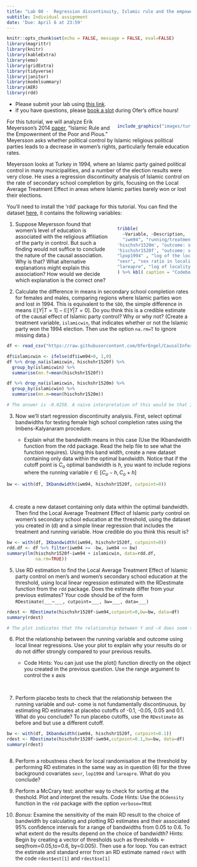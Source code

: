 ```yaml
---
title: "Lab 08 -  Regression discontinuity, Islamic rule and the empowerment of the poor and pious"
subtitle: Individual assignment
date: 'Due: April 6 at 23:59'
---
```


<style>
.column-left{
  float: left;
  width: 60%;
  text-align: left;
}
.column-right-small{
  float: right;
  width: 30%;
  text-align: right;
  padding-left: 10px;
  font-size:10px;
}

.column-right-large{
  float: right;
  width: 40%;
  text-align: left;
  padding-left: 10px;
}

.column-full{
  float: none;
  width: 100%;
  text-align: centre;
}


.column-full-left{
  float: none;
  width: 100%;
  text-align: left;
}

.center {
  height: 200px;
  border: 0px;
  text-align: center;
}


.RUsers {
  padding: 1em;
  background: aliceblue;
  color: black;
}


.SPSS {
  padding: 1em;
  background: whitesmoke;
  color: black;
}

</style>


```r
knitr::opts_chunk$set(echo = FALSE, message = FALSE, eval=FALSE)
library(magrittr)
library(knitr)
library(kableExtra)
library(emo)
library(gridExtra)
library(tidyverse)
library(janitor)
library(modelsummary)
library(AER)
library(rdd)
```


<div class="column-full-left" >

* Please submit your lab using [this link](https://docs.google.com/forms/d/e/1FAIpQLSdZJEndcian0_EGO6tbwoYi-f8FalRe2JPmzVc2bcyFsq9hGw/viewform).   
* If you have questions, please [book a slot](https://bit.ly/OferMeet) during Ofer's office hours!

</div>

<div class="column-right-large">


```r

include_graphics("images/turkey-women.jpg")

```


</div>

<div class="column-full-left" >

For this tutorial, we will analyze Erik Meyersson’s 2014 [paper](https://onlinelibrary-wiley-com.proxy-ub.rug.nl/doi/abs/10.3982/ECTA9878), "Islamic Rule and the Empowerment of the Poor and Pious." Meyersson asks whether political control by Islamic religious political parties leads to a decrease in women’s rights, particularly female education rates. 

Meyersson looks at Turkey in 1994, where an Islamic party gained political control in many municipalities, and a number of the election results were very close. He uses a regression discontinuity analysis of Islamic control on the rate of secondary school completion by girls, focusing on the Local Average Treatment Effect in areas where Islamic parties barely won or lost their elections.

You’ll need to install the 'rdd' package for this tutorial. You can find the dataset [here](https://raw.githubusercontent.com/OferEngel/CausalInference/master/data/islamic.csv), it  contains the following variables:


</div>

<div class="column-right-large">

```r

tribble(
  ~Variable, ~Description, 
  "iwm94", "running/treatment variable: margin of Islamic party win or loss in 1994, pp: 0 indicates an exact tie, A margin of greater than zero means the Islamic party won", 
'hischshr1520m', "outcome: secondary school completion rates for ages 15-20 females" ,
'hischshr1520f', "outcome: secondary school completion rates for ages 15-20 males" ,
"lpop1994" , "log of the locality population in 1994", 
"sexr", "sex ratio in locality",
"lareapre", "log of locality area"
) %>% kbl( caption = "Codebook for Meyersson's (2014) paper", escape = FALSE) %>% kable_classic( full_width = FALSE,position="left")


```

</div>

<div class="column-full-left" >

1. Suppose Meyersson found that women's level of education is associated with the religious affiliation of the party in control. But such a finding would not suffice to conclude the nature of the causal association. Why is that? What  alternative explanations might explain this association? How would we decide which explanation is the correct one?   

2.	Calculate the difference in means in secondary school completion rates for females and males, comparing regions where Islamic parties won and lost in 1994. This is equivalent to the `SDO`, the simple difference in means $\mathbb{E}\big[Y|T=1\big]-\mathbb{E}\big[Y|T=0\big]$. Do you think this is a credible estimate of the causal effect of Islamic party control? Why or why not? (Create a treatment variable, `islamicwin`, that indicates whether or not the Islamic party won the 1994 election. Then use the option `na.rm=T` to ignore missing data.)

```r
df <- read_csv("https://raw.githubusercontent.com/OferEngel/CausalInference/master/data/islamic.csv", show_col_types = FALSE) 

df$islamicwin <- ifelse(df$iwm94>0, 1,0)
df %>% drop_na(islamicwin, hischshr1520f) %>% 
  group_by(islamicwin) %>% 
  summarise(mn.f=mean(hischshr1520f))

df %>% drop_na(islamicwin, hischshr1520m) %>% 
  group_by(islamicwin) %>% 
  summarise(mn.m=mean(hischshr1520m))

# The answer is -0.0258. A naive interpretation of this would be that Islamic party control leads to lower female education rates. But this is not a very credible estimate of the causal effect, due to selection bias. The treated and untreated regions are likely to have very different potential outcomes; they are imbalanced. For example, it is likely that places that strongly support Islamic parties are less supportive of female education to begin with.


```


3.	Now we’ll start regression discontinuity analysis. First, select optimal bandwidths for testing female high school completion rates using the Imbens-Kalyanaram procedure. 

    *   Explain what the bandwidth means in this case (Use the IKbandwidth function from the rdd package. Read the help file to see what the function requires). Using this band width, create a new dataset containing only data within the optimal bandwidth. Notice that if the cutoff point is $C_o$ optimal bandwidth is $h$, you want to include regions where the running variable $r\in[C_o-h, C_o+h]$


```r
bw <- with(df, IKbandwidth(iwm94, hischshr1520f, cutpoint=0))

```

<br/>

4.	create a new dataset containing only data within the optimal bandwidth. Then find the Local Average Treatment Effect of Islamic party control on women’s secondary school education at the threshold, using the dataset you created in (d) and a simple linear regression that includes the treatment and running variable. How credible do you think this result is?


```r
bw <- with(df, IKbandwidth(iwm94, hischshr1520f, cutpoint=0))
rdd.df <- df %>% filter(iwm94 >= -bw, iwm94 <= bw) 
summary(lm(hischshr1520f~iwm94 + islamicwin, data=rdd.df, 
           na.rm=TRUE))


```

5.   Use RD estimation to find the Local Average Treatment Effect of Islamic party control on men’s and women’s secondary school education at the threshold, using local linear regression estimated with the RDestimate function from the `rdd` package. Does the estimate differ from your previous estimates? Your code should be of the form `RDestimate(___~___, cutpoint=___, bw=___, data=___)`


```r
rdest <- RDestimate(hischshr1520f~iwm94,cutpoint=0,bw=bw, data=df)
summary(rdest)

# The plot indicates that the relationship between Y and ~X does seem to be quite linear on either side of the cutoff That explains why (f) and (g) gave similar results: linearity is a reasonable fit to the data here. That will not always be the case, though.

```



6. Plot the relationship between the running variable and outcome using local linear regressions. Use your plot to explain why your results do or do not differ strongly compared to your previous results. 

    * Code Hints: You can just use the plot() function directly on the object you created in the previous question. Use the range argument to control the x axis

<br/>

7.	Perform placebo tests to check that the relationship between the running variable and out- come is not fundamentally discontinuous, by estimating RD estimates at placebo cutoffs of
-0.1, -0.05, 0.05 and 0.1. What do you conclude? To run placebo cutoffs, use the `RDestimate` as before and but use a different cutoff.

```r
bw <- with(df, IKbandwidth(iwm94, hischshr1520f, cutpoint=0.1))
rdest <- RDestimate(hischshr1520f~iwm94,cutpoint=0.1,bw=bw, data=df)
summary(rdest)



```



8.	Perform a robustness check for local randomisation at the threshold by performing RD estimates in the same way as in question (6) for the three background covariates `sexr`, `lop1994` and `lareapre`. What do you conclude?

9.	Perform a McCrary test: another way to check for sorting at the theshold. Plot and interpret the results. Code Hints: Use the `DCdensity` function in the `rdd` package with the option `verbose=TRUE`

10.	*Bonus:* Examine the sensitivity of the main RD result to the choice of bandwidth by calculating and plotting RD estimates and their associated 95% confidence intervals for a range of bandwidths from 0.05 to 0.6. To what extent do the results depend on the choice of bandwidth?
Hints: Begin by creating a vector of thresholds such as thresholds <- seq(from=0.05,to=0.6, by=0.005). Then use a for loop. You can extract the estimate and standard error from an RD estimate named `rdest` with the code `rdest$est[1]` and `rdest$se[1]`






</div>

